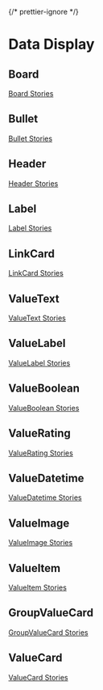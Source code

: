
{/* prettier-ignore */}
<Meta title="Components/Data Display" />

# Data Display

## Board


<Description of={Board} />

[Board Stories](?path=/docs/components-data-display-board--docs)

<Canvas of={BoardStories.Default} />

## Bullet


<Description of={Bullet} />

[Bullet Stories](?path=/docs/components-data-display-bullet--docs)

<Canvas of={BulletStories.Default} />

## Header


<Description of={Header} />

[Header Stories](?path=/docs/components-data-display-header--docs)

<Canvas of={HeaderStories.Default} />

## Label


<Description of={Label} />

[Label Stories](?path=/docs/components-data-display-label--docs)

<Canvas of={LabelStories.Default} />

## LinkCard


<Description of={LinkCard} />

[LinkCard Stories](?path=/docs/components-data-display-linkcard--docs)

<Canvas of={LinkCardStories.Default} />

## ValueText


<Description of={ValueText} />

[ValueText Stories](?path=/docs/components-data-display-valuetext--docs)

<Canvas of={ValueTextStories.Default} />

## ValueLabel


<Description of={ValueLabel} />

[ValueLabel Stories](?path=/docs/components-data-display-valuelabel--docs)

<Canvas of={ValueLabelStories.Default} />

## ValueBoolean


<Description of={ValueBoolean} />

[ValueBoolean Stories](?path=/docs/components-data-display-valueboolean--docs)

<Canvas of={ValueBooleanStories.Default} />

## ValueRating


<Description of={ValueRating} />

[ValueRating Stories](?path=/docs/components-data-display-valuerating--docs)

<Canvas of={ValueRatingStories.Default} />

## ValueDatetime


<Description of={ValueDatetime} />

[ValueDatetime Stories](?path=/docs/components-data-display-valuedatetime--docs)

<Canvas of={ValueDatetimeStories.Default} />

## ValueImage


<Description of={ValueImage} />

[ValueImage Stories](?path=/docs/components-data-display-valueimage--docs)

<Canvas of={ValueImageStories.Default} />

## ValueItem


<Description of={ValueItem} />

[ValueItem Stories](?path=/docs/components-data-display-valueitem--docs)

<Canvas of={ValueItemStories.Default} />

## GroupValueCard


<Description of={GroupValueCard} />

[GroupValueCard Stories](?path=/docs/components-data-display-linkcard--docs)

<Canvas of={GroupValueCardStories.Default} />

## ValueCard


<Description of={ValueCard} />

[ValueCard Stories](?path=/docs/components-data-display-valuecard--docs)

<Canvas of={ValueCardStories.Default} />
